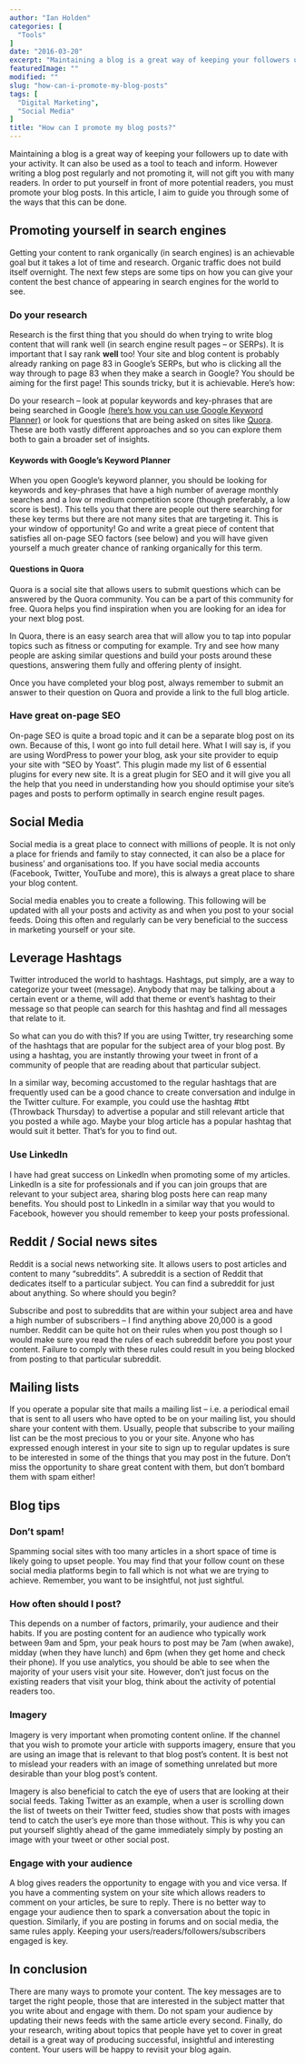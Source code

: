 ```yaml
---
author: "Ian Holden"
categories: [
  "Tools"
]
date: "2016-03-20"
excerpt: "Maintaining a blog is a great way of keeping your followers up to date with your activity. It can also be used as a tool to teach and inform. However writing a blog post regularly and not promoting it, will not gift you with many readers. In this article, I aim to guide you through some of the ways that you can promote your blog posts."
featuredImage: ""
modified: ""
slug: "how-can-i-promote-my-blog-posts"
tags: [
  "Digital Marketing",
  "Social Media"
]
title: "How can I promote my blog posts?"
---
```


Maintaining a blog is a great way of keeping your followers up to date with your activity. It can also be used as a tool to teach and inform. However writing a blog post regularly and not promoting it, will not gift you with many readers. In order to put yourself in front of more potential readers, you must promote your blog posts. In this article, I aim to guide you through some of the ways that this can be done.

## Promoting yourself in search engines

Getting your content to rank organically (in search engines) is an achievable goal but it takes a lot of time and research. Organic traffic does not build itself overnight. The next few steps are some tips on how you can give your content the best chance of appearing in search engines for the world to see.

### Do your research

Research is the first thing that you should do when trying to write blog content that will rank well (in search engine result pages – or SERPs). It is important that I say rank **well** too! Your site and blog content is probably already ranking on page 83 in Google’s SERPs, but who is clicking all the way through to page 83 when they make a search in Google? You should be aiming for the first page! This sounds tricky, but it is achievable. Here’s how:

Do your research – look at popular keywords and key-phrases that are being searched in Google [(here’s how you can use Google Keyword Planner)](https://support.google.com/adwords/answer/2999770?hl=en-GB) or look for questions that are being asked on sites like [Quora](https://www.quora.com/). These are both vastly different approaches and so you can explore them both to gain a broader set of insights.

#### Keywords with Google’s Keyword Planner

When you open Google’s keyword planner, you should be looking for keywords and key-phrases that have a high number of average monthly searches and a low or medium competition score (though preferably, a low score is best). This tells you that there are people out there searching for these key terms but there are not many sites that are targeting it. This is your window of opportunity! Go and write a great piece of content that satisfies all on-page SEO factors (see below) and you will have given yourself a much greater chance of ranking organically for this term.

#### Questions in Quora

Quora is a social site that allows users to submit questions which can be answered by the Quora community. You can be a part of this community for free. Quora helps you find inspiration when you are looking for an idea for your next blog post.

In Quora, there is an easy search area that will allow you to tap into popular topics such as fitness or computing for example. Try and see how many people are asking similar questions and build your posts around these questions, answering them fully and offering plenty of insight.

Once you have completed your blog post, always remember to submit an answer to their question on Quora and provide a link to the full blog article.

### Have great on-page SEO

On-page SEO is quite a broad topic and it can be a separate blog post on its own. Because of this, I wont go into full detail here. What I will say is, if you are using WordPress to power your blog, ask your site provider to equip your site with “SEO by Yoast”. This plugin made my list of 6 essential plugins for every new site. It is a great plugin for SEO and it will give you all the help that you need in understanding how you should optimise your site’s pages and posts to perform optimally in search engine result pages.

## Social Media

Social media is a great place to connect with millions of people. It is not only a place for friends and family to stay connected, it can also be a place for business’ and organisations too. If you have social media accounts (Facebook, Twitter, YouTube and more), this is always a great place to share your blog content.

Social media enables you to create a following. This following will be updated with all your posts and activity as and when you post to your social feeds. Doing this often and regularly can be very beneficial to the success in marketing yourself or your site.

## Leverage Hashtags

Twitter introduced the world to hashtags. Hashtags, put simply, are a way to categorize your tweet (message). Anybody that may be talking about a certain event or a theme, will add that theme or event’s hashtag to their message so that people can search for this hashtag and find all messages that relate to it.

So what can you do with this? If you are using Twitter, try researching some of the hashtags that are popular for the subject area of your blog post. By using a hashtag, you are instantly throwing your tweet in front of a community of people that are reading about that particular subject.

In a similar way, becoming accustomed to the regular hashtags that are frequently used can be a good chance to create conversation and indulge in the Twitter culture. For example, you could use the hashtag #tbt (Throwback Thursday) to advertise a popular and still relevant article that you posted a while ago. Maybe your blog article has a popular hashtag that would suit it better. That’s for you to find out.

### Use LinkedIn

I have had great success on LinkedIn when promoting some of my articles. LinkedIn is a site for professionals and if you can join groups that are relevant to your subject area, sharing blog posts here can reap many benefits. You should post to LinkedIn in a similar way that you would to Facebook, however you should remember to keep your posts professional.

## Reddit / Social news sites

Reddit is a social news networking site. It allows users to post articles and content to many “subreddits”. A subreddit is a section of Reddit that dedicates itself to a particular subject. You can find a subreddit for just about anything. So where should you begin?

Subscribe and post to subreddits that are within your subject area and have a high number of subscribers – I find anything above 20,000 is a good number. Reddit can be quite hot on their rules when you post though so I would make sure you read the rules of each subreddit before you post your content. Failure to comply with these rules could result in you being blocked from posting to that particular subreddit.

## Mailing lists

If you operate a popular site that mails a mailing list – i.e. a periodical email that is sent to all users who have opted to be on your mailing list, you should share your content with them. Usually, people that subscribe to your mailing list can be the most precious to you or your site. Anyone who has expressed enough interest in your site to sign up to regular updates is sure to be interested in some of the things that you may post in the future. Don’t miss the opportunity to share great content with them, but don’t bombard them with spam either!

## Blog tips

### Don’t spam!

Spamming social sites with too many articles in a short space of time is likely going to upset people. You may find that your follow count on these social media platforms begin to fall which is not what we are trying to achieve. Remember, you want to be insightful, not just sightful.

### How often should I post?
This depends on a number of factors, primarily, your audience and their habits. If you are posting content for an audience who typically work between 9am and 5pm, your peak hours to post may be 7am (when awake), midday (when they have lunch) and 6pm (when they get home and check their phone). If you use analytics, you should be able to see when the majority of your users visit your site. However, don’t just focus on the existing readers that visit your blog, think about the activity of potential readers too.

### Imagery

Imagery is very important when promoting content online. If the channel that you wish to promote your article with supports imagery, ensure that you are using an image that is relevant to that blog post’s content. It is best not to mislead your readers with an image of something unrelated but more desirable than your blog post’s content.

Imagery is also beneficial to catch the eye of users that are looking at their social feeds. Taking Twitter as an example, when a user is scrolling down the list of tweets on their Twitter feed, studies show that posts with images tend to catch the user’s eye more than those without. This is why you can put yourself slightly ahead of the game immediately simply by posting an image with your tweet or other social post.

### Engage with your audience

A blog gives readers the opportunity to engage with you and vice versa. If you have a commenting system on your site which allows readers to comment on your articles, be sure to reply. There is no better way to engage your audience then to spark a conversation about the topic in question. Similarly, if you are posting in forums and on social media, the same rules apply. Keeping your users/readers/followers/subscribers engaged is key.

## In conclusion

There are many ways to promote your content. The key messages are to target the right people, those that are interested in the subject matter that you write about and engage with them. Do not spam your audience by updating their news feeds with the same article every second. Finally, do your research, writing about topics that people have yet to cover in great detail is a great way of producing successful, insightful and interesting content. Your users will be happy to revisit your blog again.